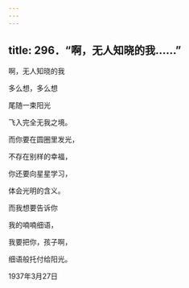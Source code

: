 ```yaml
---
---
---
```

title: 296．“啊，无人知晓的我……”
---




啊，无人知晓的我

多么想，多么想

尾随一束阳光

飞入完全无我之境。

而你要在圆圈里发光，

不存在别样的幸福，

你还要向星星学习，

体会光明的含义。

而我想要告诉你

我的喃喃细语，

我要把你，孩子啊，

细语般托付给阳光。

1937年3月27日